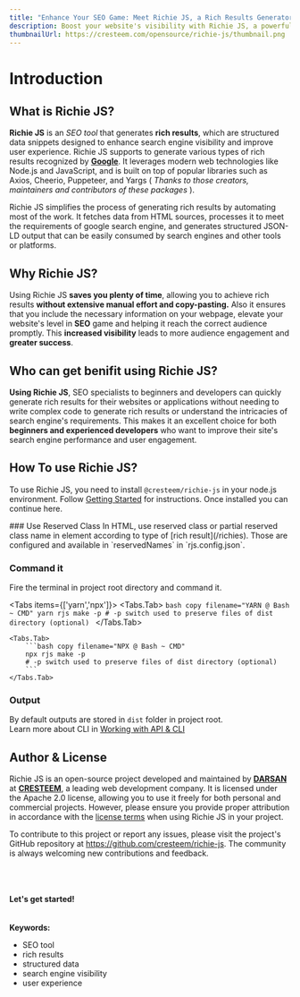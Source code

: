 ---
title: "Enhance Your SEO Game: Meet Richie JS, a Rich Results Generator"
description: Boost your website's visibility with Richie JS, a powerful SEO tool that generates rich results for enhanced search engine rankings and improved user experience. Learn how to simplify your SEO process and increase your online presence with our innovative solution.
thumbnailUrl: https://cresteem.com/opensource/richie-js/thumbnail.png
---


# Introduction

## What is Richie JS?
**Richie JS** is an *SEO tool* that generates **rich results**, which are structured data snippets designed to enhance search engine visibility and improve user experience. Richie JS supports to generate various types of rich results recognized by [**Google**](https://developers.google.com/search/docs/appearance/structured-data/search-gallery). It leverages modern web technologies like Node.js and JavaScript, and is built on top of popular libraries such as Axios, Cheerio, Puppeteer, and Yargs ( _Thanks to those creators, maintainers and contributors of these packages_ ).

Richie JS simplifies the process of generating rich results by automating most of the work. It fetches data from HTML sources, processes it to meet the requirements of google search engine, and generates structured JSON-LD output that can be easily consumed by search engines and other tools or platforms.

## Why Richie JS?
Using Richie JS **saves you plenty of time**, allowing you to achieve rich results **without extensive manual effort and copy-pasting.** Also it ensures that you include the necessary information on your webpage, elevate your website's level in **SEO** game and helping it reach the correct audience promptly. This **increased visibility** leads to more audience engagement and **greater success**.

## Who can get benifit using Richie JS?
**Using Richie JS**, SEO specialists to beginners and developers can quickly generate rich results for their websites or applications without needing to write complex code to generate rich results or understand the intricacies of search engine's requirements. This makes it an excellent choice for both **beginners and experienced developers** who want to improve their site's search engine performance and user engagement.

## How To use Richie JS?
To use Richie JS, you need to install `@cresteem/richie-js` in your node.js environment. Follow [Getting Started](/getting-started) for instructions. Once installed you can continue here.

<Steps>
### Use Reserved Class
In HTML, use reserved class or partial reserved class name in element according to type of [rich result](/richies).
Those are configured and available in `reservedNames` in `rjs.config.json`.
 
### Command it
Fire the terminal in project root directory and command it.

<Tabs items={['yarn','npx']}>
    <Tabs.Tab>
        ```bash copy filename="YARN @ Bash ~ CMD"
        yarn rjs make -p
        # -p switch used to preserve files of dist directory (optional)
        ```
    </Tabs.Tab>

    <Tabs.Tab>
        ```bash copy filename="NPX @ Bash ~ CMD"
        npx rjs make -p
        # -p switch used to preserve files of dist directory (optional)
        ```
    </Tabs.Tab>
</Tabs>

### Output
By default outputs are stored in `dist` folder in project root.<br/>
Learn more about CLI in [Working with API & CLI](/how-to-use)
</Steps>

## Author & License
Richie JS is an open-source project developed and maintained by  <a href="https://in.linkedin.com/in/iamspdarsan"><b>DARSAN</b></a> at [**CRESTEEM**](https://cresteem.com/), a leading web development company. It is licensed under the Apache 2.0 license, allowing you to use it freely for both personal and commercial projects. However, please ensure you provide proper attribution in accordance with the [license terms](https://github.com/cresteem/Richie-JS/blob/main/LICENSE) when using Richie JS in your project.

To contribute to this project or report any issues, please visit the project's GitHub repository at
https://github.com/cresteem/richie-js. The community is always welcoming new contributions and feedback.

<br/>
<br/>
<br/>
<b>Let's get started!</b>

<br/>
<br/>
<br/>
<strong>Keywords:</strong>
<ul className={style.keywords}>
    <li>SEO tool</li>
    <li>rich results</li>
    <li>structured data</li>
    <li>search engine visibility</li>
    <li>user experience</li>
</ul>